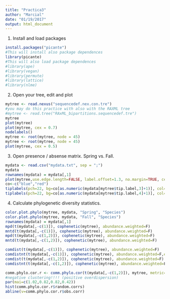 ```yaml
---
title: "Practica3"
author: "Marcial"
date: "01/19/2017"
output: html_document
---
```

1. Install and load packages

```r
install.packages("picante")
#This will install also package dependences
library(picante)
#This will also load package dependences
#library(ape)
#library(vegan)
#library(permute)
#library(lattice)
#library(nlme)


```

2. Open your tree, edit and plot

```r
mytree <- read.nexus("sequencedef.nex.con.tre")
#you may do this practice with also with the RAXML tree
#mytree <- read.tree("RAxML_bipartitions.sequencedef.tre")
mytree
plot(mytree)
plot(mytree, cex = 0.7)
nodelabels()
mytree <- root(mytree, node = 45)
mytree <- root(mytree, node = 45)
plot(mytree, cex = 0.5)

```


3. Open presence / absense matrix. Spring vs. Fall.

```r
mydata <- read.csv("mydata.txt", sep = ";")
mydata
rownames(mydata) = mydata[,1]
plot(mytree,use.edge.length=FALSE, label.offset=1.3, no.margin=TRUE, cex=0.5)
co<-c("blue","red")
tiplabels(pch=22, bg=co[as.numeric(mydata[mytree$tip.label,3]+1)], col=co[as.numeric(mydata[mytree$tip.label,3]+1)], cex=0.5, adj=0.5)
tiplabels(pch=22, bg=co[as.numeric(mydata[mytree$tip.label,4]+1)], col=co[as.numeric(mydata[mytree$tip.label,4]+1)], cex=0.5, adj=1)

```

4. Calculate phylogenetic diversity statistics.

```r
color.plot.phylo(mytree, mydata, "Spring", "Species")
color.plot.phylo(mytree, mydata, "Fall", "Species")
rownames(mydata) = mydata[,1]
mpd(t(mydata[,-c(1)]), cophenetic(mytree), abundance.weighted=F)
mntd(t(mydata[,-c(1)]), cophenetic(mytree), abundance.weighted=F)
mpd(t(mydata[,-c(1,2)]), cophenetic(mytree), abundance.weighted=F)
mntd(t(mydata[,-c(1,2)]), cophenetic(mytree), abundance.weighted=F)

comdist(t(mydata[,-c(1)]), cophenetic(mytree), abundance.weighted=F)
comdistnt(t(mydata[,-c(1)]), cophenetic(mytree), abundance.weighted=F,exclude.conspecifics = T)
comdist(t(mydata[,-c(1,2)]), cophenetic(mytree), abundance.weighted=F)
comdistnt(t(mydata[,-c(1,2)]), cophenetic(mytree), abundance.weighted=F,exclude.conspecifics = T)

comm.phylo.cor.r <- comm.phylo.cor(t(mydata[,-c(1,2)]), mytree, metric="cij",null.model="sample.taxa.labels")
#negative clustering!!!! (positive overdispersion)
par(mai=c(1.02,0.82,0.82,0.42))
hist(comm.phylo.cor.r$random.corrs)
abline(v=comm.phylo.cor.r$obs.corr)

```

